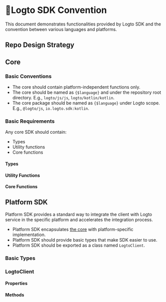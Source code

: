 
# 📃Logto SDK Convention

This document demonstrates functionalities provided by Logto SDK and the convention between various languages and platforms.

## Repo Design Strategy

<RepoDesignStrategies />

## Core

### Basic Conventions

- The core should contain platform-independent functions only.
- The core should be named as `{$language}` and under the repository root directory. E.g., `logto/js/js`, `logto/kotlin/kotlin`.
- The core package should be named as `{$language}` under Logto scope. E.g., `@logto/js`, `io.logto.sdk:kotlin`.

### Basic Requirements

Any core SDK should contain:

- Types
- Utility functions
- Core functions

#### Types

<CoreTypes />

#### Utility Functions

<CoreUtilityFunctions />

#### Core Functions

<CoreFunctions />

## Platform SDK

Platform SDK provides a standard way to integrate the client with Logto service in the specific platform and accelerates the integration process.

- Platform SDK encapsulates [the core](#core) with platform-specific implementation.
- Platform SDK should provide basic types that make SDK easier to use.
- Platform SDK should be exported as a class named `LogtoClient`.

### Basic Types

<PlatformBasicTypes />

### LogtoClient

#### Properties

<PlatformLogtoClientProperties />

#### Methods

<PlatformLogtoClientMethods />

